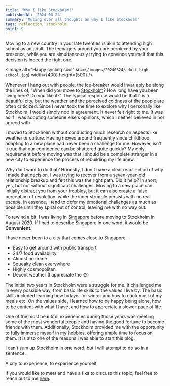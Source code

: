 ```yaml
---
title: 'Why I like Stockholm?'
publishedAt: '2024-08-24'
summary: 'Musing over all thoughts on why I like Stockholm'
tags: reflection, stockholm
point: 9
---
```


Moving to a new country in your late twenties is akin to attending high school as an adult.
The teenagers around you are perplexed by your presence, while you are simultaneously trying to convince yourself
that this decision is indeed the right one.

<Image
  alt="Happy cycling soul"
  src={`/images/20240824/adult-high-school.jpg`}
  width={400}
  height={500}
/>

Whenever I hang out with people, the ice-breaker would invariably be along the lines of,
"When did you move to [Stockholm](https://www.visitstockholm.com/)? How long have you been living here? Do you like it?"
The typical response would be that it is a beautiful city, but the weather and the perceived coldness of the people are often criticized.
Since I never took the time to explore why I personally like Stockholm, I would simply nod in agreement. It never felt right to me.
It was as if I was adopting someone else's opinions, which I neither believed in nor agreed with.

I moved to Stockholm without conducting much research on aspects like weather or culture.
Having moved around frequently since childhood, adapting to a new place had never been a challenge for me.
However, isn't it true that our confidence can be shattered quite quickly? My only requirement
before moving was that I should be a complete stranger in a new city to experience the process of rebuilding my life anew.

Why did I want to do that? Honestly, I don't have a clear recollection of why I made that decision.
I was trying to recover from a seven-year-old relationship breakup and felt this was the right path. Did it help?
In short, yes, but not without significant challenges. Moving to a new place can initially distract you from your troubles,
but it can also create a false perception of resolution, while the inner struggle persists with no real escape.
In essence, I tend to defer my emotional challenges as much as possible until they spiral out of control, leaving me with no way out.

To rewind a bit, I was living in [Singapore](https://www.visitsingapore.com/) before moving to Stockholm in August 2020. If I had to describe Singapore
in one word, it would be **Convenient**.

I have never been to a city that comes close to Singapore.

- Easy to get around with public transport
- 24/7 food availability
- Almost no crime
- Squeaky clean everywhere
- Highly cosmopolitan
- Decent weather (I appreciate the 🌞)

The initial two years in Stockholm were a struggle for me. It challenged me in every possible way,
from basic life skills to the values I live by. The basic skills included learning how to layer for winter
and how to cook most of my meals etc. On the values side, I learned how to be happy being alone,
how to be content with what I have, and how to appreciate a slower pace of life.

One of the most beautiful experiences during those years was meeting some of the most wonderful people and
having the good fortune to become friends with them. Additionally,
Stockholm provided me with the opportunity to fully immerse myself in my hobbies, offering ample time to focus on them.
It is also one of the reasons I was able to start this blog.

I can't sum up Stockholm in one word, but I will attempt to do so in a sentence.

<Callout emoji="☃️">

A city to experience; to experience yourself.

</Callout>

If you would like to meet and have a fika to discuss this topic, feel free to reach out to me [here](mailto:rahul.rrixe@gmail.com).
